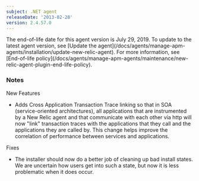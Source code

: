 ```yaml
---
subject: .NET agent
releaseDate: '2013-02-28'
version: 2.4.57.0
---
```


<Callout variant="important">
  The end-of-life date for this agent version is July 29, 2019. To update to the latest agent version, see [Update the agent](/docs/agents/manage-apm-agents/installation/update-new-relic-agent). For more information, see [End-of-life policy](/docs/agents/manage-apm-agents/maintenance/new-relic-agent-plugin-end-life-policy).
</Callout>

### Notes

New Features

* Adds Cross Application Transaction Trace linking so that in SOA (service-oriented architectures), all applications that are instrumented by a New Relic agent and that communicate with each other via http will now "link" transaction traces with the applications that they call and the applications they are called by. This change helps improve the correlation of performance between services and applications.

Fixes

* The installer should now do a better job of cleaning up bad install states. We are uncertain how users get into such a state, but now it is less problematic when it does occur.
